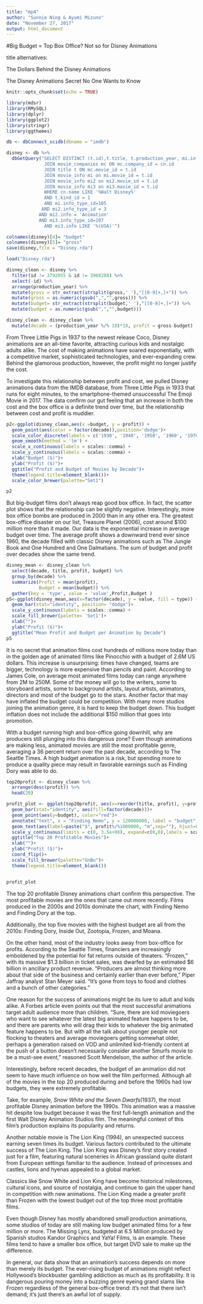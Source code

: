 ```yaml
---
title: "mp4"
author: "Sunnie Ning & Ayumi Mizuno"
date: "November 27, 2017"
output: html_document
---
```


#Big Budget = Top Box Office? Not so for Disney Animations

title alternatives:

The Dollars Behind the Disney Animations

The Disney Animations Secret No One Wants to Know

```r
knitr::opts_chunk$set(echo = TRUE)
```
```r
library(mdsr)
library(RMySQL)
library(dplyr)
library(ggplot2)
library(stringr)
library(ggthemes)

db <- dbConnect_scidb(dbname = "imdb")
```
```r
disney <- db %>%
  dbGetQuery("SELECT DISTINCT (t.id),t.title, t.production_year, mi.info, mi3.info FROM company_name cn
              JOIN movie_companies mc ON mc.company_id = cn.id
              JOIN title t ON mc.movie_id = t.id
              JOIN movie_info mi on mi.movie_id = t.id
              JOIN movie_info mi2 on mi2.movie_id = t.id
              JOIN movie_info mi3 on mi3.movie_id = t.id
              WHERE cn.name LIKE '%Walt Disney%'
              AND t.kind_id = 1
              AND mi.info_type_id=105
             AND mi2.info_type_id = 3
            AND mi2.info = 'Animation'
            AND mi3.info_type_id=107
              AND mi3.info LIKE '%(USA)'")

colnames(disney)[4]= "budget"
colnames(disney)[5]= "gross"
save(disney,file = "Disney.rda")
```

```r
load("Disney.rda")
```
```r
disney_clean <- disney %>% 
  filter(id != 3792055 & id != 3968288) %>%
  select(-id) %>%
  arrange(production_year) %>% 
  mutate(gross = str_extract(strsplit(gross,' '),"[[0-9]+,]+")) %>% 
  mutate(gross = as.numeric(gsub(",","",gross))) %>% 
  mutate(budget= str_extract(strsplit(budget,' '),"[[0-9]+,]+")) %>% 
  mutate(budget = as.numeric(gsub(",","",budget)))

disney_clean <- disney_clean %>%
  mutate(decade = (production_year %/% 10)*10, profit = gross-budget) 
```

From Three Little Pigs in 1937 to the newest release Coco, Disney animations are an all-time favorite, attracting curious kids and nostalgic adults alike. The cost of making animations have soared exponentially, with a competitive market, sophisticated technologies, and ever-expanding crew. Behind the glamorous production, however, the profit might no longer justify the cost. 


To investigate this relationship between profit and cost, we pulled Disney animations data from the IMDB database, from Three Little Pigs in 1933 that runs for eight minutes, to the smartphone-themed unsuccessful The Emoji Movie in 2017. The data confirm our gut feeling that an increase in both the cost and the box office is a definite trend over time, but the relationship between cost and profit is muddier.


```r
p2<-ggplot(disney_clean,aes(x =budget, y = profit)) +
  geom_point(aes(color = factor(decade)),position='dodge')+
  scale_color_discrete(labels = c('1930', '1940', '1950', '1960', '1970', '1980', '1990', '2000', '2010'))+
  geom_smooth(method = 'lm') +
  scale_x_continuous(labels = scales::comma) +
  scale_y_continuous(labels = scales::comma) +
  xlab("Budget ($)")+
  ylab("Profit ($)")+
  ggtitle("Profit and Budget of Movies by Decade")+
  theme(legend.title=element_blank())+
  scale_color_brewer(palette="Set1")

p2
```



But big-budget films don’t always reap good box office. In fact, the scatter plot shows that the relationship can be slightly negative. Interestingly, more box office bombs are produced in 2000 than in any other era. The greatest box-office disaster on our list, Treasure Planet (2006), cost around $100 million more than it made.
Our data is the exponential increase in average budget over time. The average profit shows a downward trend ever since 1960, the decade filled with classic Disney animations such as The Jungle Book and One Hundred and One Dalmatians. The sum of budget and profit over decades show the same trend. 



```r
disney_mean <- disney_clean %>%
  select(decade, title, profit, budget) %>%
  group_by(decade) %>%
  summarize(Profit = mean(profit),
            Budget = mean(budget)) %>%
  gather(key = 'type', value = 'value',Profit,Budget )
p5<-ggplot(disney_mean,aes(x=factor(decade), y = value, fill = type)) +
  geom_bar(stat="identity", position= "dodge")+
  scale_y_continuous(labels = scales::comma) +
  scale_fill_brewer(palette= 'Set1')+
  xlab("")+
  ylab("Profit ($)")+
  ggtitle("Mean Profit and Budget per Animation by Decade")
p5
```

It is no secret that animation films cost hundreds of millions more today than in the golden age of animated films like Pinocchio with a budget of 2.6M US dollars. This increase is unsurprising: times have changed, teams are bigger, technology is more expensive than pencils and paint. According to James Cole, on average most animated films today can range anywhere from 2M to 250M. Some of the money will go to the writers, some to storyboard artists, some to background artists, layout artists, animators, directors and most of the budget go to the stars. Another factor that may have inflated the budget could be competition. With many more studios joining the animation genre, it is hard to keep the budget down. This budget inflation does not include the additional $150 million that goes into promotion.


With a budget running high and box-office going downhill, why are producers still plunging into this dangerous zone?
Even though animations are making less, animated movies are still the most profitable genre, averaging a 36 percent return over the past decade, according to The Seattle Times. A high budget animation is a risk, but spending more to produce a quality piece may result in favorable earnings such as Finding Dory was able to do.


```r
top20profit <- disney_clean %>%
  arrange(desc(profit)) %>%
  head(20)

profit_plot <- ggplot(top20profit, aes(x=reorder(title, profit), y=profit))+
  geom_bar(stat="identity", aes(fill=factor(decade)))+
  geom_point(aes(y=budget), color="red")+
  annotate("text", x = "Finding Nemo", y = 120000000, label = "budget", color="red")+
  geom_text(aes(label=paste("$", profit%/%1000000, "m",sep=""), hjust=0))+
  scale_y_continuous(limits = c(0, 3.5e+08), expand=c(0,0),labels = scales::comma) +
  ggtitle("Top 20 Profitable Movies")+
  xlab("")+
  ylab("Profit ($)")+
  coord_flip()+
  scale_fill_brewer(palette="GnBu")+
  theme(legend.title=element_blank())


profit_plot
```


The top 20 profitable Disney animations chart confirm this perspective. The most profitable movies are the ones that came out more recently. Films produced in the 2000s and 2010s dominate the chart, with Finding Nemo and Finding Dory at the top. 


Additionally, the top five movies with the highest budget are all from the 2010s: Finding Dory, Inside Out, Zootopia, Frozen, and Moana.


On the other hand, most of the industry looks away from box-office for profits. According to the Seattle Times, financiers are increasingly emboldened by the potential for fat returns outside of theaters. “Frozen,” with its massive $1.3 billion in ticket sales, was dwarfed by an estimated $6 billion in ancillary product revenue. “Producers are almost thinking more about that side of the business and certainly earlier than ever before,” Piper Jaffray analyst Stan Meyer said. “It’s gone from toys to food and clothes and a bunch of other categories.”


One reason for the success of animations might be its lure to adult and kids alike. A Forbes article even points out that the most successful animations target adult audience more than children. “Sure, there are kid moviegoers who want to see whatever the latest big animated feature happens to be, and there are parents who will drag their kids to whatever the big animated feature happens to be. But with all the talk about younger people not flocking to theaters and average moviegoers getting somewhat older, perhaps a generation raised on VOD and unlimited kid-friendly content at the push of a button doesn’t necessarily consider another Smurfs movie to be a must-see event,” reasoned Scott Mendelson, the author of the article.


 
Interestingly, before recent decades, the budget of an animation did not seem to have much influence on how well the film performed. Although all of the movies in the top 20 produced during and before the 1960s had low budgets, they were extremely profitable. 


Take, for example, *Snow White and the Seven Dwarfs*(1937), the most profitable Disney animation before the 1990s. This animation was a massive hit despite low budget because it was the first full-length animation and the first Walt Disney Animation Studios film. The meaningful context of this film's production explains its popularity and returns. 


Another notable movie is The Lion King (1994), an unexpected success earning seven times its budget. Various factors contributed to the ultimate success of The Lion King. The Lion King was Disney's first story created just for a film, featuring natural sceneries in African grassland quite distant from European settings familiar to the audience. Instead of princesses and castles, lions and hyenas appealed to a global market. 


Classics like Snow White and Lion King have become historical milestones, cultural icons, and source of nostalgia, and continue to gain the upper hand in competition with new animations. The Lion King made a greater profit than Frozen with the lowest budget out of the top three most profitable films. 


Even though Disney has mostly abandoned small production animations, some studios of today are still making low budget animated films for a few million or more. The Missing Lynx, budgeted at 6.5 Million produced by Spanish studios Kandor Graphics and YaYa! Films, is an example. These films tend to have a smaller box office, but target DVD sale to make up the difference.


In general, our data show that an animation’s success depends on more than merely its budget. The ever-rising budget of animations might reflect Hollywood’s blockbuster gambling addiction as much as its profitability. It is dangerous pouring money into a buzzing genre eyeing grand slams like Frozen regardless of the general box-office trend: it’s not that there isn’t demand; it’s just there’s an awful lot of supply.




